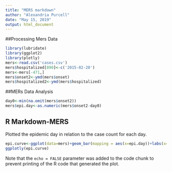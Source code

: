 ```yaml
---
title: "MERS markdown"
author: "Alexandria Purcell"
date: "May 15, 2019"
output: html_document
---
```

##Processing Mers Data

```r
library(lubridate)
library(ggplot2)
library(plotly)
mers<-read.csv('cases.csv')
mers$hospitalized[890]<-c('2015-02-20')
mers<-mers[-471,]
mers$onset2<-ymd(mers$onset)
mers$hospitalized2<-ymd(mers$hospitalized)
```


##MERs Data Analysis 
```r
day0<-min(na.omit(mers$onset2))
mers$epi.day<-as.numeric(mers$onset2-day0)
```

## R Markdown-MERS 
Plotted the epidemic day in relation to the case count for each day. 

```r
epi.curve<-ggplot(data=mers)+geom_bar(mapping = aes(x=epi.day))+labs(x='Epidemic Day', y='Case count', title='Global count of MERS cases by date of symptom onset', caption="Data from: https://github.com/rambaut/MERS-Cases/blob/gh-pages/data/cases.csv")
ggplotly(epi.curve)
```

Note that the `echo = FALSE` parameter was added to the code chunk to prevent printing of the R code that generated the plot.
